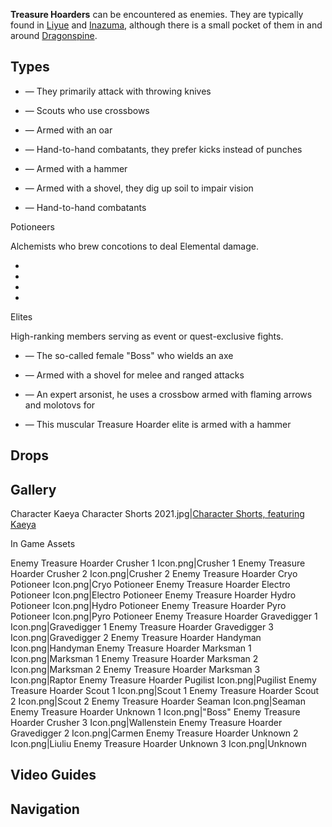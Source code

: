 {{CustomTabs
|tab1 = Overview
|tab2 = Enemies
}}
{{Terminology Infobox
|title        = Treasure Hoarders
|type         = Enemy Groups
|type2        = Treasure Hoarders
|type3        = Other Human Factions
}}
'''Treasure Hoarders''' can be encountered as enemies. They are typically found in [[Liyue]] and [[Inazuma]], although there is a small pocket of them in and around [[Dragonspine]].

==Types==
*{{Enemy|Treasure Hoarders: Scout}} &mdash; They primarily attack with throwing knives
*{{Enemy|Treasure Hoarders: Marksman}} &mdash; Scouts who use crossbows
*{{Enemy|Treasure Hoarders: Seaman}} &mdash; Armed with an oar
*{{Enemy|Treasure Hoarders: Handyman}} &mdash; Hand-to-hand combatants, they prefer kicks instead of punches
*{{Enemy|Treasure Hoarders: Crusher}} &mdash; Armed with a hammer
*{{Enemy|Treasure Hoarders: Gravedigger}} &mdash; Armed with a shovel, they dig up soil to impair vision
*{{Enemy|Treasure Hoarders: Pugilist}} &mdash; Hand-to-hand combatants

;Potioneers
Alchemists who brew concotions to deal Elemental damage.
*{{Enemy|Treasure Hoarders: Cryo Potioneer}}
*{{Enemy|Treasure Hoarders: Electro Potioneer}}
*{{Enemy|Treasure Hoarders: Hydro Potioneer}}
*{{Enemy|Treasure Hoarders: Pyro Potioneer}}

;Elites
High-ranking members serving as event or quest-exclusive fights.
*{{Enemy|Treasure Hoarders: Boss}} &mdash; The so-called female "Boss" who wields an axe
*{{Enemy|Treasure Hoarders: Carmen}} &mdash; Armed with a shovel for melee and ranged attacks
*{{Enemy|Treasure Hoarders: Liuliu}} &mdash; An expert arsonist, he uses a crossbow armed with flaming arrows and molotovs for {{Color|Pyro DMG}}
*{{Enemy|Treasure Hoarders: Wallenstein}} &mdash; This muscular Treasure Hoarder elite is armed with a hammer

==Drops==
{{Drops|Treasure Hoarders}}

==Gallery==
<gallery hideaddbutton="true" captionalign="center">
Character Kaeya Character Shorts 2021.jpg|[https://twitter.com/GenshinImpact/status/1465531033756045317 Character Shorts, featuring Kaeya]<!--2021-11-30-->
</gallery>

;In Game Assets
<gallery hideaddbutton="true" captionalign="center">
Enemy Treasure Hoarder Crusher 1 Icon.png|Crusher 1
Enemy Treasure Hoarder Crusher 2 Icon.png|Crusher 2
Enemy Treasure Hoarder Cryo Potioneer Icon.png|Cryo Potioneer
Enemy Treasure Hoarder Electro Potioneer Icon.png|Electro Potioneer
Enemy Treasure Hoarder Hydro Potioneer Icon.png|Hydro Potioneer
Enemy Treasure Hoarder Pyro Potioneer Icon.png|Pyro Potioneer
Enemy Treasure Hoarder Gravedigger 1 Icon.png|Gravedigger 1
Enemy Treasure Hoarder Gravedigger 3 Icon.png|Gravedigger 2
Enemy Treasure Hoarder Handyman Icon.png|Handyman
Enemy Treasure Hoarder Marksman 1 Icon.png|Marksman 1
Enemy Treasure Hoarder Marksman 2 Icon.png|Marksman 2
Enemy Treasure Hoarder Marksman 3 Icon.png|Raptor
Enemy Treasure Hoarder Pugilist Icon.png|Pugilist
Enemy Treasure Hoarder Scout 1 Icon.png|Scout 1
Enemy Treasure Hoarder Scout 2 Icon.png|Scout 2
Enemy Treasure Hoarder Seaman Icon.png|Seaman
Enemy Treasure Hoarder Unknown 1 Icon.png|"Boss"
Enemy Treasure Hoarder Crusher 3 Icon.png|Wallenstein
Enemy Treasure Hoarder Gravedigger 2 Icon.png|Carmen
Enemy Treasure Hoarder Unknown 2 Icon.png|Liuliu
Enemy Treasure Hoarder Unknown 3 Icon.png|Unknown
</gallery>

==Video Guides==
{{EVT
|video1   = https://youtu.be/700tUeowkNI
|caption1 = Quick Farm Guide

|video2   = https://youtu.be/7EQLYAs5KXs
|caption2 = Extensive Farm Guide
}}

==Navigation==
{{Enemy Navbox|type=Common}}
